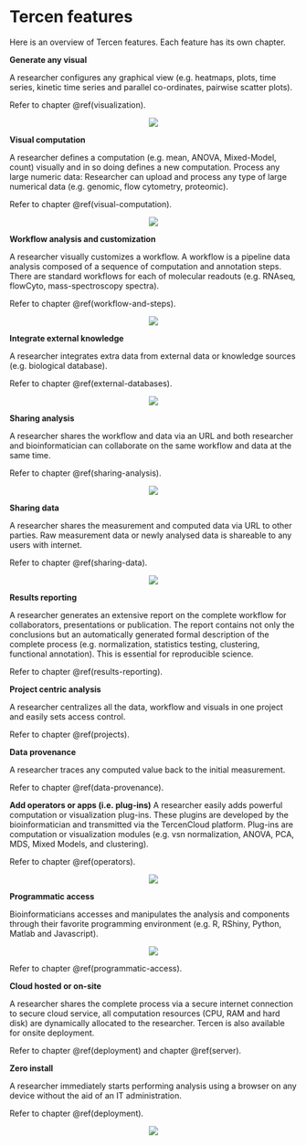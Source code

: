 # Tercen features
Here is an overview of Tercen features. Each feature has its own chapter.

__Generate any visual__

A researcher configures any graphical view (e.g. heatmaps, plots, time series, kinetic time series and parallel co-ordinates, pairwise scatter plots).

Refer to chapter \@ref(visualization).

<center>![](images/visual1.png)</center>

__Visual computation__

A researcher defines a computation (e.g. mean, ANOVA, Mixed-Model, count) visually and in so doing defines a new computation.
Process any large numeric data: Researcher can upload and process any type of large numerical data (e.g. genomic, flow cytometry, proteomic).

Refer to chapter \@ref(visual-computation).

<center>![](images/visual2.png)</center>

__Workflow analysis and customization__

A researcher visually customizes a workflow. A workflow is a pipeline data analysis composed of a sequence of computation and annotation steps. There are standard workflows for each of molecular readouts (e.g. RNAseq, flowCyto, mass-spectroscopy spectra).

Refer to chapter \@ref(workflow-and-steps).

<center>![](images/workflow.png)</center>

__Integrate external knowledge__

A researcher integrates extra data from external data or knowledge sources (e.g. biological database).

Refer to chapter \@ref(external-databases).

<center>![](images/database.png)</center>

__Sharing analysis__

A researcher shares the workflow and data via an URL and both researcher and bioinformatician can collaborate on the same workflow and data at the same time.

Refer to chapter \@ref(sharing-analysis).

<center>![](images/share.png)</center>

__Sharing data__

A researcher shares the measurement and computed data via URL to other parties. Raw measurement data or newly analysed data is shareable to any users with internet.

Refer to chapter \@ref(sharing-data).

<center>![](images/share.png)</center>


__Results reporting__

A researcher generates an extensive report on the complete workflow for collaborators, presentations or publication. The report contains not only the conclusions but an automatically generated formal description of the complete process (e.g. normalization, statistics testing, clustering, functional annotation). This is essential for reproducible science.

Refer to chapter \@ref(results-reporting).

__Project centric analysis__

A researcher centralizes all the data, workflow and visuals in one project and easily sets access control. 

Refer to chapter \@ref(projects).

__Data provenance__

A researcher traces any computed value back to the initial measurement.

Refer to chapter \@ref(data-provenance).

__Add operators or apps (i.e. plug-ins)__
A researcher easily adds powerful computation or visualization plug-ins. These plugins are developed by the bioinformatician and transmitted via the TercenCloud platform. Plug-ins are computation or visualization modules (e.g. vsn normalization, ANOVA, PCA, MDS, Mixed Models, and clustering).

Refer to chapter \@ref(operators).

<center>![](images/app.png)</center>

__Programmatic access__

Bioinformaticians accesses and manipulates the analysis and components through their favorite programming environment (e.g. R, RShiny, Python, Matlab and Javascript).

<center>![](images/API.png)</center>

Refer to chapter \@ref(programmatic-access).

__Cloud hosted or on-site__

A researcher shares the complete process via a secure internet connection to secure cloud service, all computation resources (CPU, RAM and hard disk) are dynamically allocated to the researcher. Tercen is also available for onsite deployment.

Refer to chapter \@ref(deployment) and chapter \@ref(server).


__Zero install__

A researcher immediately starts performing analysis using a browser on any device without the aid of an IT administration.

Refer to chapter \@ref(deployment).

<center>![](images/deploy.png)</center>
